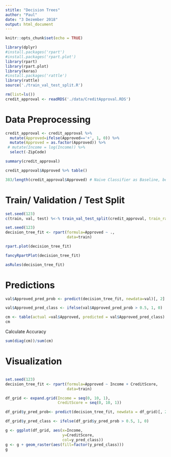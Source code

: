 ---
stitle: "Decision Trees"
author: "Paul"
date: "3 Dezember 2018"
output: html_document
---

```{r setup, include=FALSE}
knitr::opts_chunk$set(echo = TRUE)
```


```{r}
library(dplyr)
#install.packages('rpart')
#install.packages('rpart.plot')
library(rpart)
library(rpart.plot)
library(keras)
#install.packages('rattle')
library(rattle)
source('./train_val_test_split.R')
```

```{r}
rm(list=ls())
credit_approval <- readRDS('./data/CreditApproval.RDS')
```

# Data Preprocessing

```{r}
credit_approval <- credit_approval %>%
  mutate(Approved=ifelse(Approved=='+', 1, 0)) %>%
  mutate(Approved = as.factor(Approved)) %>%
 # mutate(Income = log(Income)) %>%
  select(-ZipCode)

summary(credit_approval)
```

```{r}
credit_approval$Approved %>% table()
```

```{r}
383/length(credit_approval$Approved) # Naive Classifier as Baseline, because data is not balanced.
```

# Train/ Validation / Test Split

```{r}
set.seed(123)
c(train, val, test) %<-% train_val_test_split(credit_approval, train_ratio =0.8, val_ratio = 0.1, test_ratio = 0.1)
```


```{r}
set.seed(123)
decision_tree_fit <- rpart(formula=Approved ~ ., 
                           data=train)
```

```{r}
rpart.plot(decision_tree_fit)
```

```{r}
fancyRpartPlot(decision_tree_fit)
```

```{r}
asRules(decision_tree_fit)
```

# Predictions

```{r}
val$Approved_pred_prob <- predict(decision_tree_fit, newdata=val)[, 2]

val$Approved_pred_class <- ifelse(val$Approved_pred_prob > 0.5, 1, 0)

```


```{r}
cm <- table(actual =val$Approved, predicted = val$Approved_pred_class)
cm
```

Calculate Accuracy

```{r}
sum(diag(cm))/sum(cm)
```

# Visualization


```{r}

```

```{r}
set.seed(123)
decision_tree_fit <- rpart(formula=Approved ~ Income + CreditScore, 
                           data=train)

df_grid <- expand.grid(Income = seq(0, 10, 1),
                       CreditScore = seq(0, 10, 1))

df_grid$y_pred_prob<- predict(decision_tree_fit, newdata = df_grid)[, 2]

df_grid$y_pred_class <- ifelse(df_grid$y_pred_prob > 0.5, 1, 0)
```

```{r}
g <- ggplot(df_grid, aes(x=Income,
                         y=CreditScore,
                         col=y_pred_class))
g <- g + geom_raster(aes(fill=factor(y_pred_class)))
g
```

